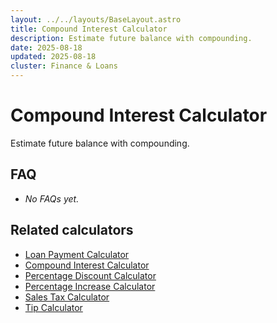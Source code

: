 ```yaml
---
layout: ../../layouts/BaseLayout.astro
title: Compound Interest Calculator
description: Estimate future balance with compounding.
date: 2025-08-18
updated: 2025-08-18
cluster: Finance & Loans
---
```




# Compound Interest Calculator

Estimate future balance with compounding.

<Calculator schema={schema} />

## FAQ

- _No FAQs yet._

## Related calculators
- [Loan Payment Calculator](/calculators/loan-payment-calculator/)
- [Compound Interest Calculator](/calculators/compound-interest-calculator/)
- [Percentage Discount Calculator](/calculators/percentage-discount-calculator/)
- [Percentage Increase Calculator](/calculators/percentage-increase-calculator/)
- [Sales Tax Calculator](/calculators/sales-tax-calculator/)
- [Tip Calculator](/calculators/tip-calculator/)
